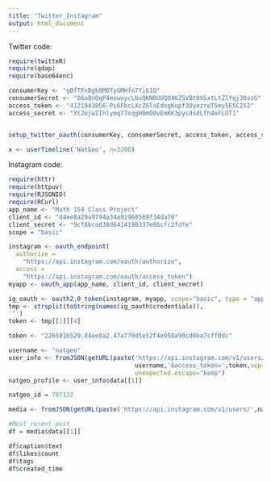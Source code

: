 ```yaml
---
title: "Twitter_Instagram"
output: html_document
---
```

Twitter code:
```r
require(twitteR)
require(qdap)
require(base64enc)

consumerKey <- "gBfTFnBgkOMOTyGMHfn7Yi61Q"
consumerSecret <- "O6a8nQqP4mxwoycLboQKN0UUQO4KZ5VBtOXSxtLtZlYqj3OazG"
access_token <- "4121943856-Pi6FbcLXcZ6loEdogKupf3UyezreT5my5E5CIS2"
access_secret <- "Xt2ojwIIhlymq77oqgH0mO0vEmKK3pysdsdLfh4oFLOT1"


setup_twitter_oauth(consumerKey, consumerSecret, access_token, access_secret)

x <- userTimeline('NatGeo', n=3200)
```
Instagram code:
```r
require(httr)
require(httpuv)
require(RJSONIO)
require(RCurl)
app_name <- "Math 154 Class Project"
client_id <- "d4ee8a29a9794a34a91968569f34da70"
client_secret <- "9cf6bcad38d6414198337e6bcfc2fdfe"
scope = "basic"

instagram <- oauth_endpoint(
  authorize =
    "https://api.instagram.com/oauth/authorize",
  access =
    "https://api.instagram.com/oauth/access_token")
myapp <- oauth_app(app_name, client_id, client_secret)

ig_oauth <- oauth2.0_token(instagram, myapp, scope="basic", type = "application/x-www-form-urlencoded", cache=FALSE)
tmp <- strsplit(toString(names(ig_oauth$credentials)),
'"')
token <- tmp[[1]][4]

token <- "2265916529.d4ee8a2.47a770d5e52f4e958a90cd0ba7cff0dc"

username <- "natgeo"
user_info <- fromJSON(getURL(paste('https://api.instagram.com/v1/users/search?q=',
                                   username,'&access_token=',token,sep="")),
                                   unexpected.escape="keep")
natgeo_profile <- user_info$data[[1]]

natgeo_id = 787132

media <- fromJSON(getURL(paste('https://api.instagram.com/v1/users/',natgeo_id,'/media/recent/?access_token=',token,sep="")))

#Most recent post
df = media$data[[1]]

df$caption$text
df$likes$count
df$tags
df$created_time
```
